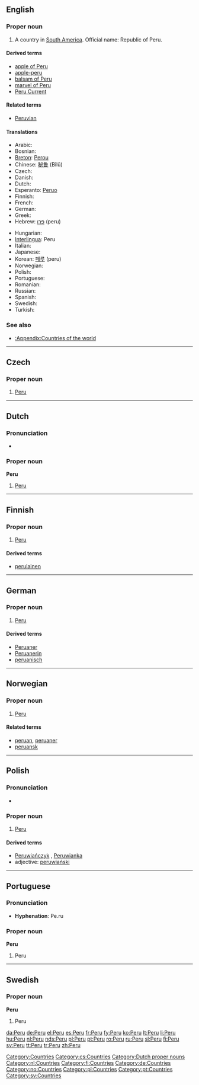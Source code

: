 {{also|peru|Perú|Perù}}
==English==

===Proper noun===
{{en-proper noun}}

# A country in [[South America]]. Official name: Republic of Peru.

====Derived terms====
* [[apple of Peru]]
* [[apple-peru]]
* [[balsam of Peru]]
* [[marvel of Peru]]
* [[w:Peru Current|Peru Current]]

====Related terms====
* [[Peruvian]]

====Translations====
{{trans-top|country in South America}}
* Arabic: {{Arab|[[بيرو]]}} {{IPAchar|(bīro)}} {{f}}
* Bosnian: {{t-|bs|Peru|m}}
* [[Breton]]: [[Perou]]
* Chinese: [[秘鲁]] (Bìlǔ)
* Czech: {{t-|cs|Peru|n}}
* Danish: {{t+|da|Peru}}
* Dutch: {{t+|nl|Peru|n}}
* Esperanto: [[Peruo]]
* Finnish: {{t+|fi|Peru}}
* French: {{t+|fr|Pérou|m}}
* German: {{t+|de|Peru}}
* Greek: {{t+|el|Περού|n|tr=Peroú|sc=Grek}}
* Hebrew: [[פרו]] (peru)
{{trans-mid}}
* Hungarian: {{t+|hu|Peru}}
* [[Interlingua]]: Peru
* Italian: {{t+|it|Perù|m}}
* Japanese: {{t+|ja|ペルー|tr=Perū|sc=Jpan}}
* Korean: [[페루]] (peru)
* Norwegian: {{t-|no|Peru}}
* Polish: {{t+|pl|Peru}}
* Portuguese: {{t+|pt|Peru|m}}
* Romanian: {{t+|ro|Peru|n}}
* Russian: {{t+|ru|Перу|n|tr=Perú|sc=Cyrl}}
* Spanish: {{t+|es|Perú|m}}
* Swedish: {{t+|sv|Peru}}
* Turkish: {{t+|tr|Peru}}
{{trans-bottom}}

===See also===
* [[:Appendix:Countries of the world]]

[[Category:Countries]]

----

==Czech==

===Proper noun===
{{cs-proper noun|g=n}}

# [[#English|Peru]]

[[Category:cs:Countries]]

----

==Dutch==

===Pronunciation===
* {{audio|Nl-Peru.ogg|audio}}

===Proper noun===
'''Peru''' {{n}}

# [[#English|Peru]]

[[Category:Dutch proper nouns]]
[[Category:nl:Countries]]

----

==Finnish==
{{wikipedia|lang=fi}}

===Proper noun===
{{fi-noun|proper=true}}

# [[#English|Peru]]

====Derived terms====
* [[perulainen]]

[[Category:fi:Countries]]

----

==German==
{{wikipedia|lang=de}}

===Proper noun===
{{infl|de|proper noun|g=n}}

# [[#English|Peru]]

====Derived terms====
* [[Peruaner]]
* [[Peruanerin]]
* [[peruanisch]]

[[Category:de:Countries]]

----

==Norwegian==

===Proper noun===
{{infl|no|proper noun}}

# [[#English|Peru]]

====Related terms====
* [[peruan]], [[peruaner]]
* [[peruansk]]

[[Category:no:Countries]]

----

==Polish==

===Pronunciation===
* {{IPA|/ˈpɛru/|lang=pl}}

===Proper noun===
{{infl|pl|proper noun|g=n}}

# [[#English|Peru]]

====Derived terms====
* [[Peruwiańczyk]] {{m}}, [[Peruwianka]] {{f}}
* adjective: [[peruwiański]]

[[Category:pl:Countries]]

----

==Portuguese==

===Pronunciation===
* '''Hyphenation''': Pe.ru

===Proper noun===
'''Peru''' {{m}}

# Peru

[[Category:pt:Countries]]

----

==Swedish==

===Proper noun===
'''Peru'''

# Peru

[[Category:sv:Countries]]

[[da:Peru]]
[[de:Peru]]
[[el:Peru]]
[[es:Peru]]
[[fr:Peru]]
[[fy:Peru]]
[[ko:Peru]]
[[lt:Peru]]
[[li:Peru]]
[[hu:Peru]]
[[nl:Peru]]
[[nds:Peru]]
[[pl:Peru]]
[[pt:Peru]]
[[ro:Peru]]
[[ru:Peru]]
[[sl:Peru]]
[[fi:Peru]]
[[sv:Peru]]
[[tt:Peru]]
[[tr:Peru]]
[[zh:Peru]]